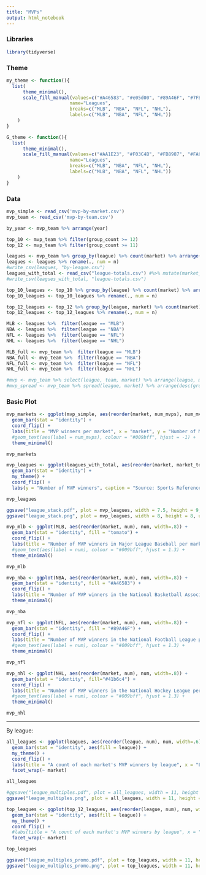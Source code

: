 ```yaml
---
title: "MVPs"
output: html_notebook
---
```


### Libraries

```r
library(tidyverse)
```

### Theme

```r
my_theme <- function(){
  list(
      theme_minimal(),
      scale_fill_manual(values=c("#A46583", "#e05d00", "#89A46F", "#7FBDFF"), 
                       name="Leagues",
                       breaks=c("MLB", "NBA", "NFL", "NHL"),
                       labels=c("MLB", "NBA", "NFL", "NHL"))
    )
}
```

```r
G_theme <- function(){
  list(
      theme_minimal(),
      scale_fill_manual(values=c("#AA1E23", "#F03C4B", "#FB8987", "#FAC8C8"), 
                       name="Leagues",
                       breaks=c("MLB", "NBA", "NFL", "NHL"),
                       labels=c("MLB", "NBA", "NFL", "NHL"))
    )
}
```

### Data

```r
mvp_simple <- read_csv('mvp-by-market.csv')
mvp_team <- read_csv('mvp-by-team.csv')

by_year <- mvp_team %>% arrange(year)

top_10 <- mvp_team %>% filter(group_count >= 12)
top_12 <- mvp_team %>% filter(group_count >= 11)

leagues <- mvp_team %>% group_by(league) %>% count(market) %>% arrange(market) %>% ungroup()
leagues <- leagues %>% rename(., num = n)
#write_csv(leagues, "by-league.csv")
leagues_with_total <- read_csv("league-totals.csv") #%>% mutate(market_total = coalesce(market_total, num))
#write_csv(leagues_with_total, "league-totals.csv")

top_10_leagues <- top_10 %>% group_by(league) %>% count(market) %>% arrange(market) 
top_10_leagues <- top_10_leagues %>% rename(., num = n)

top_12_leagues <- top_12 %>% group_by(league, market) %>% count(market) %>% arrange(market) 
top_12_leagues <- top_12_leagues %>% rename(., num = n)

MLB <- leagues %>%  filter(league == "MLB") 
NBA <- leagues %>%  filter(league == "NBA") 
NFL <- leagues %>%  filter(league == "NFL") 
NHL <- leagues %>%  filter(league == "NHL") 

MLB_full <- mvp_team %>%  filter(league == "MLB") 
NBA_full <- mvp_team %>%  filter(league == "NBA") 
NFL_full <- mvp_team %>%  filter(league == "NFL") 
NHL_full <- mvp_team %>%  filter(league == "NHL") 

#mvp <- mvp_team %>% select(league, team, market) %>% arrange(league, market)
#mvp_spread <- mvp_team %>% spread(league, market) %>% arrange(desc(group_count))
```

### Basic Plot

```r
mvp_markets <- ggplot(mvp_simple, aes(reorder(market, num_mvps), num_mvps)) +
  geom_bar(stat = "identity") + 
  coord_flip() +
  labs(title = "MVP winners per market", x = "market", y = "Number of MVP winners", caption = "Source: ") +
  #geom_text(aes(label = num_mvps), colour = "#009bff", hjust = -1) + 
  theme_minimal()

mvp_markets
```

```r
mvp_leagues <- ggplot(leagues_with_total, aes(reorder(market, market_total), num, fill = league)) +
  geom_bar(stat = "identity") + 
  my_theme() +
  coord_flip() +
  labs(y = "Number of MVP winners", caption = "Source: Sports Reference") #title = "Major sport MVPs by market since 1957", 

mvp_leagues 

ggsave("league_stack.pdf", plot = mvp_leagues, width = 7.5, height = 9, units = "in", dpi = 300)
ggsave("league_stack.png", plot = mvp_leagues, width = 8, height = 8, units = "in", dpi = 300)
```

```r
mvp_mlb <- ggplot(MLB, aes(reorder(market, num), num, width=.8)) +
  geom_bar(stat = "identity", fill = "tomato") + 
  coord_flip() +
  labs(title = "Number of MVP winners in Major League Baseball per market", x = "market", y = "Number of MVP winners", caption = "Source: ") +
  #geom_text(aes(label = num), colour = "#009bff", hjust = 1.3) + 
  theme_minimal()

mvp_mlb
```

```r
mvp_nba <- ggplot(NBA, aes(reorder(market, num), num, width=.8)) +
  geom_bar(stat = "identity", fill = "#A46583") + 
  coord_flip() +
  labs(title = "Number of MVP winners in the National Basketball Association per market", x = "market", y = "Number of MVP winners", caption = "Source: ") +
  theme_minimal()

mvp_nba
```

```r
mvp_nfl <- ggplot(NFL, aes(reorder(market, num), num, width=.8)) +
  geom_bar(stat = "identity", fill = "#89A46F") + 
  coord_flip() +
  labs(title = "Number of MVP winners in the National Football League per market", x = "market", y = "Number of MVP winners", caption = "Source: ") +
  #geom_text(aes(label = num), colour = "#009bff", hjust = 1.3) + 
  theme_minimal()

mvp_nfl
```

```r
mvp_nhl <- ggplot(NHL, aes(reorder(market, num), num, width=.8)) +
  geom_bar(stat = "identity", fill="#41b6c4") + 
  coord_flip() +
  labs(title = "Number of MVP winners in the National Hockey League per market", x = "market", y = "Number of MVP winners", caption = "Source: ") +
  #geom_text(aes(label = num), colour = "#009bff", hjust = 1.3) + 
  theme_minimal()

mvp_nhl
```

-----

By league: 

```r
all_leagues <- ggplot(leagues, aes(reorder(league, num), num, width=.6)) +
  geom_bar(stat = "identity", aes(fill = league)) +
  my_theme() +
  coord_flip() +
  labs(title = "A count of each market's MVP winners by league", x = "League", y = "Number of MVPs", caption = "Source: ") +
  facet_wrap(~ market) 

all_leagues

#ggsave("league_multiples.pdf", plot = all_leagues, width = 11, height = 8, units = "in", dpi = 320)
ggsave("league_multiples.png", plot = all_leagues, width = 11, height = 8, units = "in", dpi = 320)
```

```r
top_leagues <- ggplot(top_12_leagues, aes(reorder(league, num), num, width=.6)) +
  geom_bar(stat = "identity", aes(fill = league)) +
  my_theme() +
  coord_flip() +
  #labs(title = "A count of each market's MVP winners by league", x = "League", y = "Number of MVPs", caption = "Source: ") +
  facet_wrap(~ market) 

top_leagues

ggsave("league_multiples_promo.pdf", plot = top_leagues, width = 11, height = 8, units = "in", dpi = 300)
ggsave("league_multiples_promo.png", plot = top_leagues, width = 11, height = 8, units = "in", dpi = 300)
```

